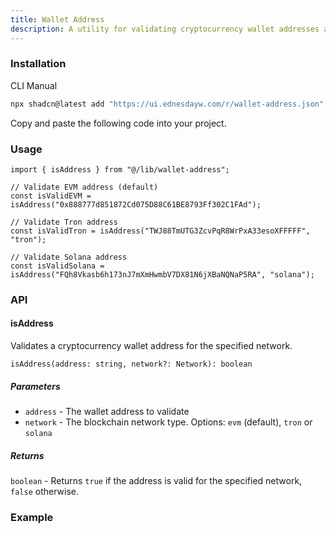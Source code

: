 ```yaml
---
title: Wallet Address
description: A utility for validating cryptocurrency wallet addresses across different networks.
---
```


### Installation
<Tabs defaultValue="cli">

<TabsList>
  <TabsTrigger value="cli">CLI</TabsTrigger>
  <TabsTrigger value="manual">Manual</TabsTrigger>
</TabsList>

<TabsContent value="cli">

```bash
npx shadcn@latest add "https://ui.ednesdayw.com/r/wallet-address.json"
```

</TabsContent>

<TabsContent value="manual">

<Steps>

<Step>Copy and paste the following code into your project.</Step>

<ComponentSource name="wallet-address" />

</Steps>

</TabsContent>

</Tabs>

### Usage

```tsx
import { isAddress } from "@/lib/wallet-address";

// Validate EVM address (default)
const isValidEVM = isAddress("0x888777d851872Cd075D88C61BE8793Ff302C1FAd");

// Validate Tron address
const isValidTron = isAddress("TWJ88TmUTG3ZcvPqR8WrPxA33esoXFFFFF", "tron");

// Validate Solana address
const isValidSolana = isAddress("FQh8Vkasb6h173nJ7mXmHwmbV7DX81N6jXBaNQNaP5RA", "solana");
```

### API

#### isAddress

Validates a cryptocurrency wallet address for the specified network.

```tsx
isAddress(address: string, network?: Network): boolean
```

##### Parameters

- `address` - The wallet address to validate
- `network` - The blockchain network type. Options: `evm` (default), `tron` or `solana`

##### Returns

`boolean` - Returns `true` if the address is valid for the specified network, `false` otherwise.

### Example

<ComponentPreview name="wallet-address-validation-demo" />